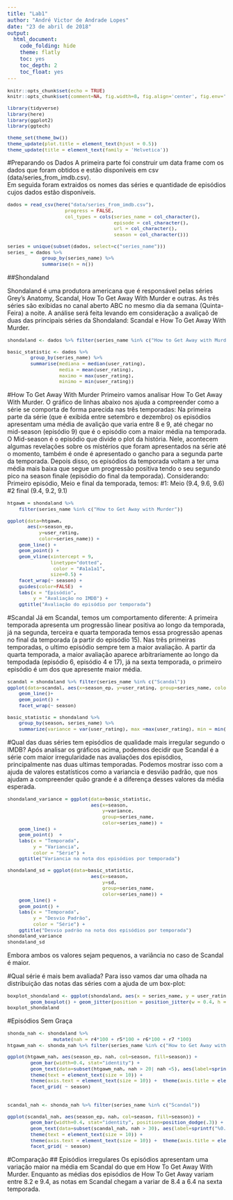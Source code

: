 ```yaml
---
title: "Lab1"
author: "André Victor de Andrade Lopes"
date: "23 de abril de 2018"
output:
  html_document:
    code_folding: hide
    theme: flatly
    toc: yes
    toc_depth: 2
    toc_float: yes
---
```

<style type="text/css">
body, td {
   font-size: 14px;
}
code.r{
  font-size: 11px;
}
</style>
```r
knitr::opts_chunk$set(echo = TRUE)
knitr::opts_chunk$set(comment=NA, fig.width=8, fig.align='center', fig.env='marginfigure')

library(tidyverse)
library(here)
library(ggplot2)
library(ggtech)

theme_set(theme_bw())
theme_update(plot.title = element_text(hjust = 0.5))
theme_update(title = element_text(family = 'Helvetica'))
```

#Preparando os Dados
A primeira parte foi construir um data frame com os dados que foram obtidos e estão disponíveis em csv (data/series_from_imdb.csv). <br />
Em seguida foram extraidos os nomes das séries e quantidade de episódios cujos dados estão disponíveis.

```r
dados = read_csv(here("data/series_from_imdb.csv"), 
                    progress = FALSE,
                    col_types = cols(series_name = col_character(), 
                                     episode = col_character(), 
                                     url = col_character(),
                                     season = col_character())) 

series = unique(subset(dados, select=c("series_name")))
series_ = dados %>%
            group_by(series_name) %>%
            summarise(n = n())

```

##Shondaland

Shondaland é uma produtora americana que é responsável pelas séries Grey's Anatomy, Scandal, How To Get Away With Murder e outras. As três séries são exibidas no canal aberto ABC no mesmo dia da semana (Quinta-Feira) a noite. A análise será feita levando em consideração a avaliçaõ de duas das principais séries da Shondaland: Scandal e How To Get Away With Murder.

```r
shondaland <- dados %>% filter(series_name %in% c("How to Get Away with Murder", "Scandal"))

basic_statistic <- dados %>%
        group_by(series_name) %>%
        summarise(mediana = median(user_rating),
                  media = mean(user_rating),
                  maximo = max(user_rating),
                  minimo = min(user_rating))


```

#How To Get Away With Murder
Primeiro vamos analisar How To Get Away With Murder. O gráfico de linhas abaixo nos ajuda a compreender como a série se comporta de forma parecida nas três temporadas: Na primeira parte da série (que é exibida entre setembro e dezembro) os episódios apresentam uma média de avalição que varia entre 8 e 9, até chegar no mid-season (episódio 9) que é o episódio com a maior média na temporada.
O Mid-season é o episódio que divide o plot da história. Nele, acontecem algumas revelações sobre os mistérios que foram apresentados na série até o momento, também é onde é apresentado o gancho para a segunda parte da temporada. Depois disso, os episódios da temporada voltam a ter uma média mais baixa que segue um progressão positiva tendo o seu segundo pico na season finale (episódio do final da temporada).
Considerando: Primeiro episódio, Meio e final da temporada, temos:
#1: Meio (9.4, 9.6, 9.6)
#2 final (9.4, 9.2, 9.1)
```r
htgawm = shondaland %>% 
    filter(series_name %in% c("How to Get Away with Murder"))

ggplot(data=htgawm,
       aes(x=season_ep,
           y=user_rating,
           color=series_name)) +
    geom_line() +
    geom_point() + 
    geom_vline(xintercept = 9,
               linetype="dotted", 
                color = "#a1a1a1",
               size=0.5) +
    facet_wrap(~ season) +
    guides(color=FALSE)  + 
    labs(x = "Episódio",
         y = "Avaliação no IMDB") +
    ggtitle("Avaliação do episódio por temporada")

```

#Scandal
Já em Scandal, temos um comportamento diferente: A primeira temporada apresenta um progressão linear positiva ao longo da temporada, já na segunda, terceira e quarta temporada temos essa progressão apenas no final da temporada (a partir do episódio 15).
Nas três primeiras temporadas, o ultimo episódio sempre tem a maior avaliação. A partir da quarta temporada, a maior avaliação aparece arbitrariamente ao longo da tempodada (episódio 6, episódio 4 e 17), já na sexta temporada, o primeiro episódio é um dos que apresente maior média.

```r
scandal = shondaland %>% filter(series_name %in% c("Scandal"))
ggplot(data=scandal, aes(x=season_ep, y=user_rating, group=series_name, color=series_name)) +
    geom_line()+
    geom_point() +
    facet_wrap(~ season)

basic_statistic = shondaland %>%
    group_by(season, series_name) %>%
    summarize(variance = var(user_rating), max =max(user_rating), min = min(user_rating), mean = mean(user_rating), sd = sd(user_rating))

```

#Qual das duas séries tem episódios de qualidade mais irregular segundo o IMDB? 
Após analisar os gráficos acima, podemos decidir que Scandal é a série com maior irregularidade nas avaliações dos episódios, principalmente nas duas ultimas temporadas.
Podemos mostrar isso com a ajuda de valores estatísticos como a variancia e desvião padrão, que nos ajudam a compreender quão grande é a diferença desses valores da média esperada.
```r
shondaland_variance = ggplot(data=basic_statistic,
                             aes(x=season,
                                 y=variance,
                                 group=series_name,
                                 color=series_name)) +
    geom_line() +
    geom_point()  + 
    labs(x = "Temporada",
         y = "Variancia",
         color = "Série") +
    ggtitle("Variancia na nota dos episódios por temporada")

shondaland_sd = ggplot(data=basic_statistic,
                             aes(x=season,
                                 y=sd,
                                 group=series_name,
                                 color=series_name)) +
    geom_line() +
    geom_point() +
    labs(x = "Temporada",
         y = "Desvio Padrão",
         color = "Série") +
    ggtitle("Desvio padrão na nota dos episódios por temporada")
shondaland_variance
shondaland_sd
```
Embora ambos os valores sejam pequenos, a variância no caso de Scandal é maior.

#Qual série é mais bem avaliada?
Para isso vamos dar uma olhada na distribuição das notas das séries com a ajuda de um box-plot:
```r
boxplot_shondaland <- ggplot(shondaland, aes(x = series_name, y = user_rating, color= series_name)) +
        geom_boxplot() + geom_jitter(position = position_jitter(w = 0.4, h = 0)) + scale_color_manual(values=c("#ef6a65", "#93d2c7"))
boxplot_shondaland
```


#Episódios Sem Graça
```r
shonda_nah <- shondaland %>% 
                mutate(nah = r4*100 + r5*100 + r6*100 + r7 *100)
htgawm_nah <- shonda_nah %>% filter(series_name %in% c("How to Get Away with Murder"))

ggplot(htgawm_nah, aes(season_ep, nah, col=season, fill=season)) + 
        geom_bar(width=0.4, stat="identity") +
        geom_text(data=subset(htgawm_nah, nah > 20| nah <5), aes(label=sprintf("%0.2f", round(nah, digits = 2))),hjust=0.5, vjust=-0.5, size= 3) +
        theme(text = element_text(size = 10)) + 
        theme(axis.text = element_text(size = 10)) +  theme(axis.title = element_text(size = 20)) +
        facet_grid( ~ season)
```

```r

```

```r
scandal_nah <- shonda_nah %>% filter(series_name %in% c("Scandal"))

ggplot(scandal_nah, aes(season_ep, nah, col=season, fill=season)) + 
        geom_bar(width=0.4, stat="identity", position=position_dodge(.3)) +
        geom_text(data=subset(scandal_nah, nah > 30), aes(label=sprintf("%0.2f", round(nah, digits = 2))),hjust=0.5, vjust=-0.5, size= 3) +
        theme(text = element_text(size = 10)) + 
        theme(axis.text = element_text(size = 10)) +  theme(axis.title = element_text(size = 20)) +
        facet_grid( ~ season) 
```

#Comparação
## Episódios irregulares
Os episódios apresentam uma variação maior na média em Scandal do que em How To Get Away With Murder. Enquanto as médias dos episódios de How To Get Away variam entre 8.2 e 9.4, as notas em Scandal chegam a variar de 8.4 a 6.4 na sexta temporada.

```r



```


